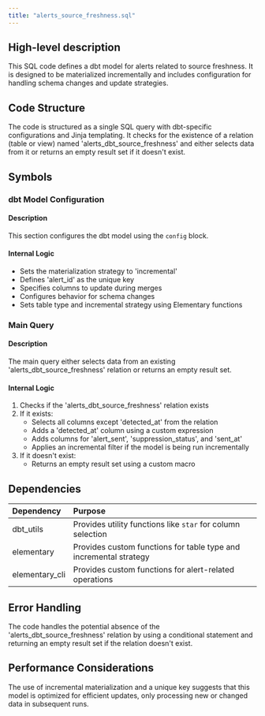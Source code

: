 ```yaml
---
title: "alerts_source_freshness.sql"
---
```


## High-level description
This SQL code defines a dbt model for alerts related to source freshness. It is designed to be materialized incrementally and includes configuration for handling schema changes and update strategies.

## Code Structure
The code is structured as a single SQL query with dbt-specific configurations and Jinja templating. It checks for the existence of a relation (table or view) named 'alerts_dbt_source_freshness' and either selects data from it or returns an empty result set if it doesn't exist.

## Symbols

### dbt Model Configuration
#### Description
This section configures the dbt model using the `config` block.

#### Internal Logic
- Sets the materialization strategy to 'incremental'
- Defines 'alert_id' as the unique key
- Specifies columns to update during merges
- Configures behavior for schema changes
- Sets table type and incremental strategy using Elementary functions

### Main Query
#### Description
The main query either selects data from an existing 'alerts_dbt_source_freshness' relation or returns an empty result set.

#### Internal Logic
1. Checks if the 'alerts_dbt_source_freshness' relation exists
2. If it exists:
   - Selects all columns except 'detected_at' from the relation
   - Adds a 'detected_at' column using a custom expression
   - Adds columns for 'alert_sent', 'suppression_status', and 'sent_at'
   - Applies an incremental filter if the model is being run incrementally
3. If it doesn't exist:
   - Returns an empty result set using a custom macro

## Dependencies
| Dependency | Purpose |
|:-----------|:--------|
| dbt_utils | Provides utility functions like `star` for column selection |
| elementary | Provides custom functions for table type and incremental strategy |
| elementary_cli | Provides custom functions for alert-related operations |

## Error Handling
The code handles the potential absence of the 'alerts_dbt_source_freshness' relation by using a conditional statement and returning an empty result set if the relation doesn't exist.

## Performance Considerations
The use of incremental materialization and a unique key suggests that this model is optimized for efficient updates, only processing new or changed data in subsequent runs.